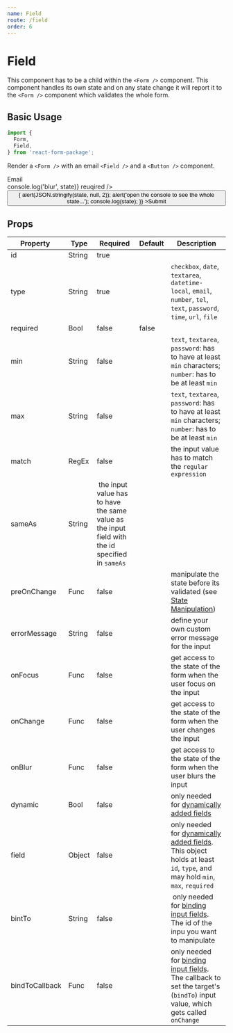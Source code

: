 ```yaml
---
name: Field
route: /field
order: 6
---
```



# Field

This component has to be a child within the `<Form />` component. This component handles its own state and on any state change it will report it to the `<Form />` component which validates the whole form.

## Basic Usage

```jsx
import {
  Form,
  Field,
} from 'react-form-package';
```

Render a `<Form />` with an email `<Field />` and a `<Button />` component.

<Playground>
  <Form>
    <div>
      <div>
        Email
      </div>
      <div>
        <Field id="email" type="email" onBlur={(state) => console.log('blur', state)} reuqired />
      </div>
    </div>
    <div>
      <Button id="submit" type="submit" onClick={(state) => {
        alert(JSON.stringify(state, null, 2));
        alert('open the console to see the whole state...');
        console.log(state);
      }}
      >Submit</Button>
    </div>
  </Form>
</Playground>

## Props

Property | Type | Required | Default | Description
---|---|---|---|---
id | String | true | |
type | String | true | | `checkbox`, `date`, `textarea`, `datetime-local`, `email`, `number`, `tel`, `text`, `password`, `time`, `url`, `file`
required | Bool | false | false |
min | String | false | | `text`, `textarea`, `password`: has to have at least `min` characters; `number`: has to be at least `min`
max | String | false | | `text`, `textarea`, `password`: has to have at least `min` characters; `number`: has to be at least `min`
match | RegEx | false | | the input value has to match the `regular expression`
sameAs | String | the input value has to have the same value as the input field with the id specified in `sameAs`
preOnChange | Func | false | | manipulate the state before its validated (see [State Manipulation](/state-manipulation))
errorMessage | String | false | | define your own custom error message for the input
onFocus | Func | false | | get access to the state of the form when the user focus on the input
onChange | Func | false | | get access to the state of the form when the user changes the input
onBlur | Func | false | | get access to the state of the form when the user blurs the input
dynamic | Bool | false | | only needed for [dynamically added fields](/dynamic-field-2)
field | Object | false | | only needed for [dynamically added fields](/dynamic-field-2). This object holds at least `id`, `type`, and may hold `min`, `max`, `required`
bintTo | String | false | | only needed for [binding input fields](/bind-input-fields). The id of the inpu you want to manipulate
bindToCallback | Func | false | | only needed for [binding input fields](/bind-input-fields). The callback to set the target's (`bindTo`) input value, which gets called `onChange`
